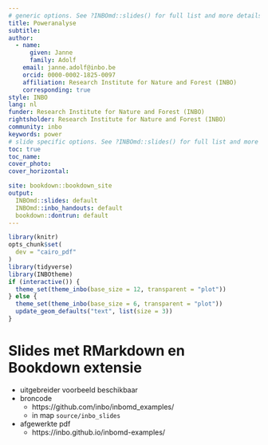 ```yaml
--- 
# generic options. See ?INBOmd::slides() for full list and more details.
title: Poweranalyse
subtitle:
author: 
  - name:
      given: Janne
      family: Adolf
    email: janne.adolf@inbo.be
    orcid: 0000-0002-1825-0097
    affiliation: Research Institute for Nature and Forest (INBO)
    corresponding: true
style: INBO
lang: nl
funder: Research Institute for Nature and Forest (INBO)
rightsholder: Research Institute for Nature and Forest (INBO)
community: inbo
keywords: power
# slide specific options. See ?INBOmd::slides() for full list and more details.
toc: true
toc_name: 
cover_photo:
cover_horizontal:

site: bookdown::bookdown_site
output:
  INBOmd::slides: default
  INBOmd::inbo_handouts: default
  bookdown::dontrun: default
---
```


```r
library(knitr)
opts_chunk$set(
  dev = "cairo_pdf"
)
library(tidyverse)
library(INBOtheme)
if (interactive()) {
  theme_set(theme_inbo(base_size = 12, transparent = "plot"))
} else {
  theme_set(theme_inbo(base_size = 6, transparent = "plot"))
  update_geom_defaults("text", list(size = 3))
}
```

# Slides met RMarkdown en Bookdown extensie

- uitgebreider voorbeeld beschikbaar
- broncode
    - https://github.com/inbo/inbomd_examples/
    - in map `source/inbo_slides`
- afgewerkte pdf
    - https://inbo.github.io/inbomd-examples/
